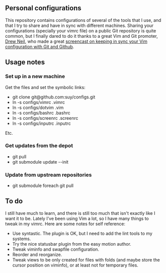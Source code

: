 ==Personal configurations==

This repository contains configurations of several of the tools that I use, and
that I try to share and have in sync with different machines. Sharing your
configurations (specially your vimrc file) on a public Git repository is quite
common, but I finally dared to do it thanks to a great Vim and Git promoter,
[http://drewneil.com/ Drew Neil], who made a great
[http://vimcasts.org/episodes/synchronizing-plugins-with-git-submodules-and-pathogen/ 
screencast on keeping in sync your Vim configuration with Git and Github].

==Usage notes==

===Set up in a new machine===

Get the files and set the symbolic links:

*git clone git@github.com:suy/configs.git
*ln -s configs/vimrc .vimrc
*ln -s configs/dotvim .vim
*ln -s configs/bashrc .bashrc
*ln -s configs/screenrc .screenrc
*ln -s configs/inputrc .inputrc

Etc.

===Get updates from the depot===

*git pull
*git submodule update --init

===Update from upstream repositories===

*git submodule foreach git pull


==To do==

I still have much to learn, and there is still too much that isn't exactly like
I want it to be. Lately I've been using Vim a lot, so I have many things to
tweak in my vimrc. Here are some notes for self reference:

* Use syntastic. The plugin is OK, but I need to add the lint tools to my systems.
* Try the nice statusbar plugin from the easy motion author.
* Tweak viminfo and swapfile configuration.
* Reorder and reorganize.
* Tweak views to be only created for files with folds (and maybe store the cursor position on viminfo), or at least not for temporary files.

